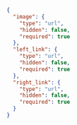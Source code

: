 ```json
{
  "image": {
    "type": "url",
    "hidden": false,
    "required": true
  },
  "left_link": {
    "type": "url",
    "hidden": false,
    "required": true
  },
  "right_link": {
    "type": "url",
    "hidden": false,
    "required": true
  }
}
```